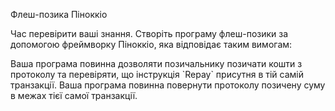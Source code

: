 
<ChallengeTitle>Флеш-позика Піноккіо</ChallengeTitle>

Час перевірити ваші знання. Створіть програму флеш-позики за допомогою фреймворку Піноккіо, яка відповідає таким вимогам:

<RequirementList>
  <Requirement title="Завдання 1: Створіть інструкцію `Borrow`">
    Ваша програма повинна дозволяти позичальнику позичати кошти з протоколу та перевіряти, що інструкція `Repay` присутня в тій самій транзакції.
  </Requirement>

  <Requirement title="Завдання 2: Створіть інструкцію `Repay`">
    Ваша програма повинна повернути протоколу позичену суму в межах тієї самої транзакції.
  </Requirement>
</RequirementList>
